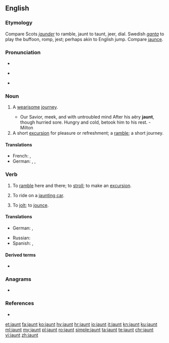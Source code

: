 ==English==

===Etymology===
Compare Scots ''[[jaunder]]'' to ramble, jaunt to taunt, jeer, dial. Swedish ''[[ganta]]'' to play the buffoon, romp, jest; perhaps akin to English jump. Compare [[jaunce]].

===Pronunciation===
* {{IPA|/ˈdʒɔːnt/|lang=en}}
* {{a|some accents}} {{IPA|/ˈdʒɑːnt/|lang=en}}
* {{rhymes|ɔːnt|ɑːnt|lang=en}}

===Noun===
{{en-noun}}

# {{lb|en|archaic}} A [[wearisome]] [[journey]].
#* Our Savior, meek, and with untroubled mind After his aëry '''jaunt''', though hurried sore. Hungry and cold, betook him to his rest. - Milton
# A short [[excursion]] for pleasure or refreshment; a [[ramble]]; a short journey.

====Translations====
{{trans-top|A short excursion for pleasure or refreshment}}
* French: {{t+|fr|balade|f}}, {{t+|fr|promenade|f}}
* German: {{t+|de|Ausflug}}, {{t|de|Vergnügungsfahrt|f}}, {{t+|de|Spritztour|f}}
{{trans-mid}}
{{trans-bottom}}

===Verb===
{{en-verb}}

# {{lb|en|intransitive}} To [[ramble]] here and there; to [[stroll]]; to make an [[excursion]].
# {{lb|en|intransitive}} To ride on a [[jaunting car]].
# {{lb|en|transitive|obsolete}} To [[jolt]]; to [[jounce]].
#: {{rfquotek|Bale}}

====Translations====
{{trans-top|to ramble here and there; to stroll; to make an excursion}}
* German: {{t|de|herumstreunen}}, {{t|de|einen Ausflug machen}}
{{trans-mid}}
* Russian: {{t+|ru|ката́ться}}
* Spanish: {{t+|es|paseo|m}}, {{t+|es|excursión|f}}
{{trans-bottom}}

====Derived terms====
* {{l|en|jaunting car}}

===Anagrams===
* {{l|en|junta}}

===References===
* {{projectlink|1911|Jaunting-Car}}

[[et:jaunt]]
[[fa:jaunt]]
[[ko:jaunt]]
[[hy:jaunt]]
[[hr:jaunt]]
[[io:jaunt]]
[[it:jaunt]]
[[kn:jaunt]]
[[ku:jaunt]]
[[ml:jaunt]]
[[my:jaunt]]
[[pl:jaunt]]
[[ro:jaunt]]
[[simple:jaunt]]
[[ta:jaunt]]
[[te:jaunt]]
[[chr:jaunt]]
[[vi:jaunt]]
[[zh:jaunt]]